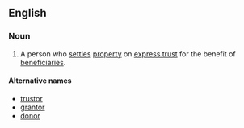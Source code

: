 ==English==
===Noun===
{{wikipedia}}
{{en-noun}}
# {{law}} A person who [[settle]]s [[property]] on [[express trust]] for the benefit of [[beneficiary|beneficiaries]].

====Alternative names====
*[[trustor]]
*[[grantor]]
*[[donor]]